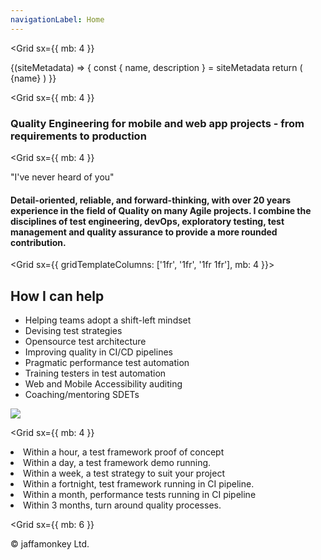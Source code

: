 ```yaml
---
navigationLabel: Home
---
```



<Grid
  sx={{
    mb: 4
  }}
>

<SiteMetaData>
  {(siteMetadata) => {
    const { name, description } = siteMetadata
    return (
      <Fragment>
        <Heading as='h1' variant="styles.h1">{name}</Heading>
      </Fragment>
    )
  }}
</SiteMetaData>
</Grid>

<Grid
  sx={{
    mb: 4
  }}
>

### Quality Engineering for mobile and web app projects - from requirements to production

</Grid>

<Grid
  sx={{
    mb: 4
  }}
><Box>

<Message variant='secondary'>"I've never heard of you"</Message>

#### Detail-oriented, reliable, and forward-thinking, with over 20 years experience in the field of Quality on many Agile projects. I combine the disciplines of test engineering, devOps, exploratory testing, test management and quality assurance to provide a more rounded contribution.

</Box>
</Grid>

<Grid  sx={{ gridTemplateColumns: ['1fr', '1fr', '1fr 1fr'], mb: 4 }}>  
<Box>

## How I can help

- Helping teams adopt a shift-left mindset
- Devising test strategies
- Opensource test architecture
- Improving quality in CI/CD pipelines
- Pragmatic performance test automation
- Training testers in test automation
- Web and Mobile Accessibility auditing
- Coaching/mentoring SDETs

</Box>
<Box>

<Image src="https://raw.githubusercontent.com/jaffamonkey/gatsby-theme-terminal/main/static/images/clients.png" />

  </Box>
</Grid>

<Grid
  sx={{
    mb: 4
  }}
>
<Box>
<Message variant='secondary'>
<li>Within a hour, a test framework proof of concept</li>
<li>Within a day, a test framework demo running.</li>
<li>Within a week, a test strategy to suit your project
<li>Within a fortnight, test framework running in CI pipeline.</li>
<li>Within a month, performance tests running in CI pipeline</li>
<li>Within 3 months, turn around quality processes.</li>
</Message>

</Box>
</Grid>

<Grid
  sx={{
    mb: 6
  }}
>
  <Box p={1}>
    &copy; jaffamonkey Ltd.
  </Box>
</Grid>